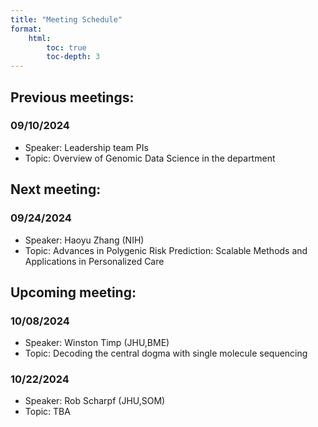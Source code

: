 ```yaml
---
title: "Meeting Schedule"
format:
    html:
        toc: true
        toc-depth: 3
---
```


## Previous meetings:
### 09/10/2024
*    Speaker: Leadership team PIs
*    Topic: Overview of Genomic Data Science in the department

## Next meeting:
### 09/24/2024
*    Speaker: Haoyu Zhang (NIH)
*    Topic: Advances in Polygenic Risk Prediction: Scalable Methods and Applications in Personalized Care

## Upcoming meeting:
### 10/08/2024
*    Speaker: Winston Timp (JHU,BME)
*    Topic: Decoding the central dogma with single molecule sequencing

### 10/22/2024
*    Speaker: Rob Scharpf (JHU,SOM)
*    Topic: TBA
